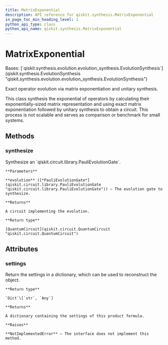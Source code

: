```yaml
---
title: MatrixExponential
description: API reference for qiskit.synthesis.MatrixExponential
in_page_toc_min_heading_level: 1
python_api_type: class
python_api_name: qiskit.synthesis.MatrixExponential
---
```


# MatrixExponential

<Class id="qiskit.synthesis.MatrixExponential" github="https://github.com/qiskit/qiskit/tree/stable/0.21/qiskit/synthesis/evolution/matrix_synthesis.py" signature="MatrixExponential">
  Bases: [`qiskit.synthesis.evolution.evolution_synthesis.EvolutionSynthesis`](qiskit.synthesis.EvolutionSynthesis "qiskit.synthesis.evolution.evolution_synthesis.EvolutionSynthesis")

  Exact operator evolution via matrix exponentiation and unitary synthesis.

  This class synthesis the exponential of operators by calculating their exponentially-sized matrix representation and using exact matrix exponentiation followed by unitary synthesis to obtain a circuit. This process is not scalable and serves as comparison or benchmark for small systems.

  ## Methods

  ### synthesize

  <Function id="qiskit.synthesis.MatrixExponential.synthesize" name="synthesize" signature="MatrixExponential.synthesize(evolution)">
    Synthesize an `qiskit.circuit.library.PauliEvolutionGate`.

    **Parameters**

    **evolution** ([*PauliEvolutionGate*](qiskit.circuit.library.PauliEvolutionGate "qiskit.circuit.library.PauliEvolutionGate")) – The evolution gate to synthesize.

    **Returns**

    A circuit implementing the evolution.

    **Return type**

    [QuantumCircuit](qiskit.circuit.QuantumCircuit "qiskit.circuit.QuantumCircuit")
  </Function>

  ## Attributes

  ### settings

  <Attribute id="qiskit.synthesis.MatrixExponential.settings" name="settings">
    Return the settings in a dictionary, which can be used to reconstruct the object.

    **Return type**

    `Dict`\[`str`, `Any`]

    **Returns**

    A dictionary containing the settings of this product formula.

    **Raises**

    **NotImplementedError** – The interface does not implement this method.
  </Attribute>
</Class>

